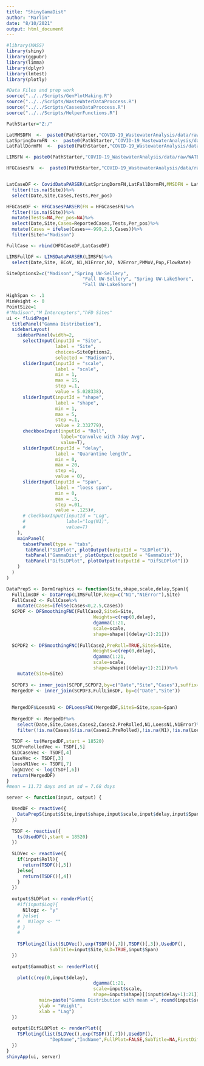 ```yaml
---
title: "ShinyGamaDist"
author: "Marlin"
date: "8/10/2021"
output: html_document
---
```

```r
#library(MASS)
library(shiny)
library(ggpubr)
library(limma)
library(dplyr)
library(lmtest)
library(plotly)

#Data Files and prep work
source("../../Scripts/GenPlotMaking.R")
source("../../Scripts/WasteWaterDataProccess.R")
source("../../Scripts/CassesDataProccess.R")
source("../../Scripts/HelperFunctions.R")
```


```r
PathStarter="Z:/"

LatMMSDFN  <-  paste0(PathStarter,"COVID-19_WastewaterAnalysis/data/raw/MMSD_Cases.csv")
LatSpringDormFN  <-  paste0(PathStarter,"COVID-19_WastewaterAnalysis/data/raw/SpringSemester_CasesByDorm.TSV")
LatFallDormFN  <-  paste0(PathStarter,"COVID-19_WastewaterAnalysis/data/raw/FallSemester_CasesByDorm.TSV")

LIMSFN <- paste0(PathStarter,"COVID-19_WastewaterAnalysis/data/raw/WATERMICRO_WW_COVID-2021-06-30 17 40.xlsx")

HFGCasesFN  <-  paste0(PathStarter,"COVID-19_WastewaterAnalysis/data/raw/HighFreq_CaseData_2021-05-07.csv")


LatCaseDF <- CovidDataPARSER(LatSpringDormFN,LatFallDormFN,MMSDFN = LatMMSDFN)%>%
  filter(!is.na(Site))%>%
  select(Date,Site,Cases,Tests,Per_pos)

HFGCaseDF <- HFGCasesPARSER(FN = HFGCasesFN)%>%
  filter(!is.na(Site))%>%
  mutate(Tests=NA,Per_pos=NA)%>%
  select(Date,Site,Cases=ReportedCases,Tests,Per_pos)%>%
  mutate(Cases = ifelse(Cases==-999,2.5,Cases))%>%
  filter(Site!="Madison")

FullCase <- rbind(HFGCaseDF,LatCaseDF)

LIMSFullDF <- LIMSDataPARSER(LIMSFN)%>%
  select(Date,Site, BCoV, N1,N1Error,N2, N2Error,PMMoV,Pop,FlowRate)

```




```r
SiteOptions2=c("Madison","Spring UW-Sellery",
                            "Fall UW-Sellery", "Spring UW-LakeShore",
                            "Fall UW-LakeShore")

HighSpan <- .1
MinWeight <- 0
PointSize=1
#"Madison","M Intercepters","hFD Sites"
ui <- fluidPage(
  titlePanel("Gamma Distribution"),
  sidebarLayout(
    sidebarPanel(width=2,
      selectInput(inputId = "Site",
                  label = "Site",
                  choices=SiteOptions2,
                  selected = "Madison"),
      sliderInput(inputId = "scale",
                  label = "scale",
                  min = 1,
                  max = 15,
                  step =.1,
                  value = 5.028338),
      sliderInput(inputId = "shape",
                  label = "shape",
                  min = 1,
                  max = 5,
                  step =.1,
                  value = 2.332779),
      checkboxInput(inputId = "Roll",
                    label="Convolve with 7day Avg", 
                    value=T),
      sliderInput(inputId = "delay",
                  label = "Quarantine length",
                  min = 0,
                  max = 20,
                  step =1,
                  value = 0),
      sliderInput(inputId = "Span",
                  label = "loess span",
                  min = 0,
                  max = .5,
                  step =.01,
                  value = .125)#,
      # checkboxInput(inputId = "Log",
      #               label="log(N1)", 
      #               value=T)
    ),
    mainPanel(
      tabsetPanel(type = "tabs",
       tabPanel("SLDPlot", plotOutput(outputId = "SLDPlot")),
       tabPanel("GammaDist", plotOutput(outputId = "GammaDist")),
       tabPanel("DifSLDPlot", plotOutput(outputId = "DifSLDPlot")))
    )
  )
)

```

```r
DataPrepS <- DormGraphics <- function(Site,shape,scale,delay,Span){
  FullLimsDF <- DataPrep(LIMSFullDF,keep=c("N1","N1Error"),Site)
  FullCase2 <- FullCase%>%
    mutate(Cases=ifelse(Cases<0,2.5,Cases))
  SCPDF <- DFSmoothingFNC(FullCase2,SiteS=Site,
                                Weights=c(rep(0,delay),
                                dgamma(1:21,
                                scale=scale,
                                shape=shape)[(delay+1):21]))
  
  SCPDF2 <- DFSmoothingFNC(FullCase2,PreRoll=TRUE,SiteS=Site,
                                Weights=c(rep(0,delay),
                                dgamma(1:21,
                                scale=scale,
                                shape=shape)[(delay+1):21]))%>%
    mutate(Site=Site)
  
  SCPDF3 <- inner_join(SCPDF,SCPDF2,by=c("Date","Site","Cases"),suffix=c("",".PreRolled"))
  MergedDF <- inner_join(SCPDF3,FullLimsDF, by=c("Date","Site"))
  
  
  MergedDF$LoessN1 <- DFLoessFNC(MergedDF,SiteS=Site,span=Span)
  
  MergedDF <- MergedDF%>%
    select(Date,Site,Cases,Cases2,Cases2.PreRolled,N1,LoessN1,N1Error)%>%
    filter(!is.na(Cases)&!is.na(Cases2.PreRolled),!is.na(N1),!is.na(LoessN1))
  
  TSDF <- ts(MergedDF,start = 18520)
  SLDPreRolledVec <- TSDF[,5]
  SLDCaseVec <- TSDF[,4]
  CaseVec <- TSDF[,3]
  loessN1Vec <- TSDF[,7]
  logN1Vec <- log(TSDF[,6])
  return(MergedDF)
}
#mean = 11.73 days and an sd = 7.68 days

server <- function(input, output) {

  UsedDF <- reactive({
    DataPrepS(input$Site,input$shape,input$scale,input$delay,input$Span)
  })
  
  TSDF <- reactive({
    ts(UsedDF(),start = 18520)
  })
  
  SLDVec <- reactive({
    if(input$Roll){
      return(TSDF()[,5])
    }else{
      return(TSDF()[,4])
    }
  })
  
  output$SLDPlot <- renderPlot({
    #if(input$Log){
      N1logz <- "y"
    # }else{
    #   N1logz <- ""
    # }
    # 
    
    TSPloting2(list(SLDVec(),exp(TSDF()[,7]),TSDF()[,3]),UsedDF(),
                SubTitle=input$Site,SLD=TRUE,input$Span)
  })
  
  output$GammaDist <- renderPlot({

    plot(c(rep(0,input$delay),
                                dgamma(1:21,
                                scale=input$scale,
                                shape=input$shape)[(input$delay+1):21]), 
            main=paste("Gamma Distribution with mean =", round(input$scale*input$shape,3),"days and SD =", round(input$scale*sqrt(input$shape),3)),
            ylab = "Weight",
            xlab = "Lag")
  })
  
  output$DifSLDPlot <- renderPlot({
    TSPloting(list(SLDVec(),exp(TSDF()[,7])),UsedDF(),
                "DepName","IndName",FullPlot=FALSE,SubTitle=NA,FirstDif=TRUE)
  })
}
shinyApp(ui, server)
```